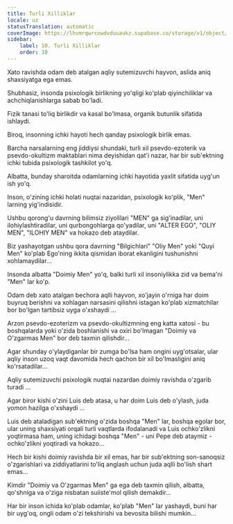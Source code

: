 ```yaml
---
title: Turli Xilliklar
locale: uz
statusTranslation: automatic
coverImage: https://lhvmrqwrcowdvduuaukz.supabase.co/storage/v1/object/public/strapi-uploads/small_cover-tratado-de-psicologia-revolucionaria.webp-5e15e1cec4e0ebebcde5d7fc7565d8fd.webp
sidebar:
    label: 10. Turli Xilliklar
    order: 10
---
```

Xato ravishda odam deb atalgan aqliy sutemizuvchi hayvon, aslida aniq shaxsiyatga ega emas.

Shubhasiz, insonda psixologik birlikning yo'qligi ko'plab qiyinchiliklar va achchiqlanishlarga sabab bo'ladi.

Fizik tanasi to'liq birlikdir va kasal bo'lmasa, organik butunlik sifatida ishlaydi.

Biroq, insonning ichki hayoti hech qanday psixologik birlik emas.

Barcha narsalarning eng jiddiysi shundaki, turli xil psevdo-ezoterik va psevdo-okultizm maktablari nima deyishidan qat'i nazar, har bir sub'ektning ichki tubida psixologik tashkilot yo'q.

Albatta, bunday sharoitda odamlarning ichki hayotida yaxlit sifatida uyg'un ish yo'q.

Inson, o'zining ichki holati nuqtai nazaridan, psixologik ko'plik, "Men" larning yig'indisidir.

Ushbu qorong'u davrning bilimsiz ziyolilari "MEN" ga sig'inadilar, uni ilohiylashtiradilar, uni qurbongohlarga qo'yadilar, uni "ALTER EGO", "OLIY MEN", "ILOHIY MEN" va hokazo deb ataydilar.

Biz yashayotgan ushbu qora davrning "Bilgichlari" "Oliy Men" yoki "Quyi Men" ko'plab Ego'ning ikkita qismidan iborat ekanligini tushunishni xohlamaydilar...

Insonda albatta "Doimiy Men" yo'q, balki turli xil insoniylikka zid va bema'ni "Men" lar ko'p.

Odam deb xato atalgan bechora aqlli hayvon, xo'jayin o'rniga har doim buyruq berishni va xohlagan narsasini qilishni istagan ko'plab xizmatchilar bor bo'lgan tartibsiz uyga o'xshaydi ...

Arzon psevdo-ezoterizm va psevdo-okultizmning eng katta xatosi - bu boshqalarda yoki o'zida boshlanishi va oxiri bo'lmagan "Doimiy va O'zgarmas Men" bor deb taxmin qilishdir...

Agar shunday o'ylaydiganlar bir zumga bo'lsa ham ongini uyg'otsalar, ular aqliy inson uzoq vaqt davomida hech qachon bir xil bo'lmasligini aniq ko'rsatadilar...

Aqliy sutemizuvchi psixologik nuqtai nazardan doimiy ravishda o'zgarib turadi ...

Agar biror kishi o'zini Luis deb atasa, u har doim Luis deb o'ylash, juda yomon hazilga o'xshaydi ...

Luis deb ataladigan sub'ektning o'zida boshqa "Men" lar, boshqa egolar bor, ular uning shaxsiyati orqali turli vaqtlarda ifodalanadi va Luis ochko'zlikni yoqtirmasa ham, uning ichidagi boshqa "Men" - uni Pepe deb ataymiz - ochko'zlikni yoqtiradi va hokazo...

Hech bir kishi doimiy ravishda bir xil emas, har bir sub'ektning son-sanoqsiz o'zgarishlari va ziddiyatlarini to'liq anglash uchun juda aqlli bo'lish shart emas...

Kimdir "Doimiy va O'zgarmas Men" ga ega deb taxmin qilish, albatta, qo'shniga va o'ziga nisbatan suiiste'mol qilish demakdir...

Har bir inson ichida ko'plab odamlar, ko'plab "Men" lar yashaydi, buni har bir uyg'oq, ongli odam o'zi tekshirishi va bevosita bilishi mumkin...

